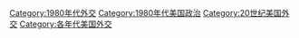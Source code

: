 [[Category:1980年代外交|Category:1980年代外交]]
[[Category:1980年代美国政治|Category:1980年代美国政治]]
[[Category:20世纪美国外交|Category:20世纪美国外交]]
[[Category:各年代美国外交|Category:各年代美国外交]]